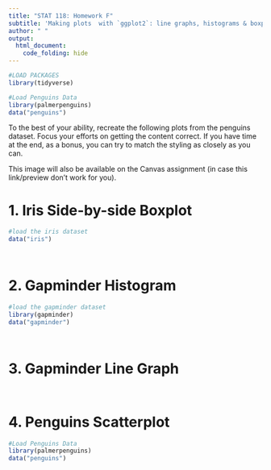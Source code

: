 ```yaml
---
title: "STAT 118: Homework F"
subtitle: 'Making plots  with `ggplot2`: line graphs, histograms & boxplots'
author: " "
output:
  html_document:
    code_folding: hide
---
```


```r
#LOAD PACKAGES 
library(tidyverse)

#Load Penguins Data
library(palmerpenguins)
data("penguins")
```

To the best of your ability, recreate the following plots from the penguins dataset. Focus your efforts on getting the content correct. If you have time at the end, as a bonus, you can try to match the styling as closely as you can.

This image will also be available on the Canvas assignment (in case this link/preview don't work for you). 

# 1. Iris Side-by-side Boxplot

```r
#load the iris dataset
data("iris")
```

![]()

```r

```

# 2. Gapminder Histogram

```r
#load the gapminder dataset
library(gapminder)
data("gapminder")
```

![]()

```r

```

# 3. Gapminder Line Graph

![]()

```r

```

# 4. Penguins Scatterplot

```r
#Load Penguins Data
library(palmerpenguins)
data("penguins")
```

![]()

```r

```

